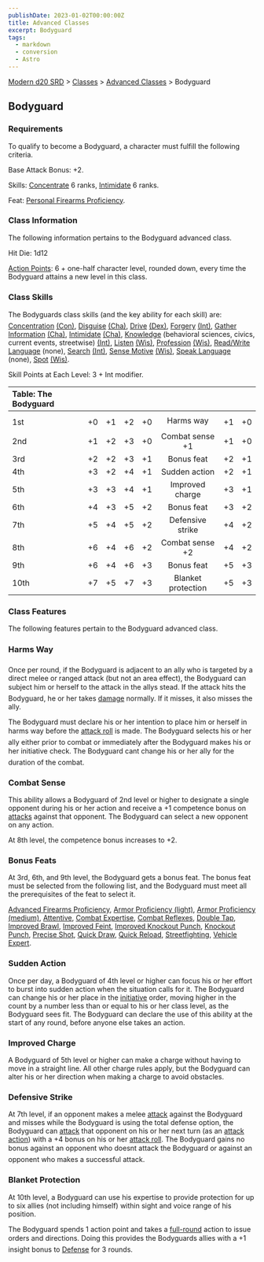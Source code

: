 ```yaml
---
publishDate: 2023-01-02T00:00:00Z
title: Advanced Classes
excerpt: Bodyguard
tags:
  - markdown
  - conversion
  - Astro
---
```


[Modern d20 SRD](/#modernD20) > [Classes](modern-d20-srd-classes-index) > [Advanced Classes](modern-d20-srd-classes-advanced-index) > Bodyguard

## Bodyguard

### Requirements

To qualify to become a Bodyguard, a character must fulfill the following criteria.

Base Attack Bonus: +2.

Skills: [Concentrate](modern-d20-srd-skills-concentration) 6 ranks, [Intimidate](modern-d20-srd-skills-intimidate) 6 ranks.

Feat: [Personal Firearms Proficiency](modern-d20-srd-feats-personal-firearms-proficiency).

### Class Information

The following information pertains to the Bodyguard advanced class.

Hit Die: 1d12

[Action Points](modern-d20-srd-basics-action-points): 6 + one-half character level, rounded down, every time the Bodyguard attains a new level in this class.

### Class Skills

The Bodyguards class skills (and the key ability for each skill) are: [Concentration](modern-d20-srd-skills-concentration) [(Con)](modern-d20-srd-basics-ability-scores), [Disguise](modern-d20-srd-skills-disguise) [(Cha)](modern-d20-srd-basics-ability-scores), [Drive](modern-d20-srd-skills-drive) [(Dex)](modern-d20-srd-basics-ability-scores), [Forgery](modern-d20-srd-skills-forgery) [(Int)](modern-d20-srd-basics-ability-scores), [Gather Information](modern-d20-srd-skills-gather-information) [(Cha)](modern-d20-srd-basics-ability-scores), [Intimidate](modern-d20-srd-skills-intimidate) [(Cha)](modern-d20-srd-basics-ability-scores), [Knowledge](modern-d20-srd-skills-knowledge) (behavioral sciences, civics, current events, streetwise) [(Int)](modern-d20-srd-basics-ability-scores), [Listen](modern-d20-srd-skills-listen) [(Wis)](modern-d20-srd-basics-ability-scores), [Profession](modern-d20-srd-skills-profession) [(Wis)](modern-d20-srd-basics-ability-scores), [Read/Write Language](modern-d20-srd-skills-read-write-language) (none), [Search](modern-d20-srd-skills-search) [(Int)](modern-d20-srd-basics-ability-scores), [Sense Motive](modern-d20-srd-skills-sense-motive) [(Wis)](modern-d20-srd-basics-ability-scores), [Speak Language](modern-d20-srd-skills-speak-language) (none), [Spot](modern-d20-srd-skills-spot) [(Wis)](modern-d20-srd-basics-ability-scores).

Skill Points at Each Level: 3 + Int modifier.

| Table: The Bodyguard |     |     |     |     |                    |     |     |
| :------------------- | :-: | :-: | :-: | :-: | :----------------: | :-: | --: |
|                      |     |     |     |     |                    |     |     |
| 1st                  | +0  | +1  | +2  | +0  |     Harms way      | +1  |  +0 |
| 2nd                  | +1  | +2  | +3  | +0  |  Combat sense +1   | +1  |  +0 |
| 3rd                  | +2  | +2  | +3  | +1  |     Bonus feat     | +2  |  +1 |
| 4th                  | +3  | +2  | +4  | +1  |   Sudden action    | +2  |  +1 |
| 5th                  | +3  | +3  | +4  | +1  |  Improved charge   | +3  |  +1 |
| 6th                  | +4  | +3  | +5  | +2  |     Bonus feat     | +3  |  +2 |
| 7th                  | +5  | +4  | +5  | +2  |  Defensive strike  | +4  |  +2 |
| 8th                  | +6  | +4  | +6  | +2  |  Combat sense +2   | +4  |  +2 |
| 9th                  | +6  | +4  | +6  | +3  |     Bonus feat     | +5  |  +3 |
| 10th                 | +7  | +5  | +7  | +3  | Blanket protection | +5  |  +3 |

### Class Features

The following features pertain to the Bodyguard advanced class.

### Harms Way

Once per round, if the Bodyguard is adjacent to an ally who is targeted by a direct melee or ranged attack (but not an area effect), the Bodyguard can subject him or herself to the attack in the allys stead. If the attack hits the Bodyguard, he or her takes [damage](modern-d20-srd-combat-damage) normally. If it misses, it also misses the ally.

The Bodyguard must declare his or her intention to place him or herself in harms way before the [attack roll](modern-d20-srd-combat-attack-roll) is made. The Bodyguard selects his or her ally either prior to combat or immediately after the Bodyguard makes his or her initiative check. The Bodyguard cant change his or her ally for the duration of the combat.

### Combat Sense

This ability allows a Bodyguard of 2nd level or higher to designate a single opponent during his or her action and receive a +1 competence bonus on [attacks](modern-d20-srd-combat-attack-roll) against that opponent. The Bodyguard can select a new opponent on any action.

At 8th level, the competence bonus increases to +2.

### Bonus Feats

At 3rd, 6th, and 9th level, the Bodyguard gets a bonus feat. The bonus feat must be selected from the following list, and the Bodyguard must meet all the prerequisites of the feat to select it.

[Advanced Firearms Proficiency](modern-d20-srd-feats-advanced-firearms-proficiency), [Armor Proficiency (light)](modern-d20-srd-feats-armor-proficiency-light), [Armor Proficiency (medium)](modern-d20-srd-feats-armor-proficiency-medium), [Attentive](modern-d20-srd-feats-attentive), [Combat Expertise](modern-d20-srd-feats-combat-expertise), [Combat Reflexes](modern-d20-srd-feats-combat-reflexes), [Double Tap](modern-d20-srd-feats-double-tap), [Improved Brawl](modern-d20-srd-feats-improved-brawl), [Improved Feint](modern-d20-srd-feats-improved-feint), [Improved Knockout Punch](modern-d20-srd-feats-improved-knockout-punch), [Knockout Punch](modern-d20-srd-feats-knockout-punch), [Precise Shot](modern-d20-srd-feats-precise-shot), [Quick Draw](modern-d20-srd-feats-quick-draw), [Quick Reload](modern-d20-srd-feats-quick-reload), [Streetfighting](modern-d20-srd-feats-streetfighting), [Vehicle Expert](modern-d20-srd-feats-vehicle-expert).

### Sudden Action

Once per day, a Bodyguard of 4th level or higher can focus his or her effort to burst into sudden action when the situation calls for it. The Bodyguard can change his or her place in the [initiative](modern-d20-srd-combat-initiative) order, moving higher in the count by a number less than or equal to his or her class level, as the Bodyguard sees fit. The Bodyguard can declare the use of this ability at the start of any round, before anyone else takes an action.

### Improved Charge

A Bodyguard of 5th level or higher can make a charge without having to move in a straight line. All other charge rules apply, but the Bodyguard can alter his or her direction when making a charge to avoid obstacles.

### Defensive Strike

At 7th level, if an opponent makes a melee [attack](modern-d20-srd-combat-attack-roll) against the Bodyguard and misses while the Bodyguard is using the total defense option, the Bodyguard can [attack](modern-d20-srd-combat-attack-roll) that opponent on his or her next turn (as an [attack action](modern-d20-srd-combat-attack-actions)) with a +4 bonus on his or her [attack roll](modern-d20-srd-combat-attack-roll). The Bodyguard gains no bonus against an opponent who doesnt attack the Bodyguard or against an opponent who makes a successful attack.

### Blanket Protection

At 10th level, a Bodyguard can use his expertise to provide protection for up to six allies (not including himself) within sight and voice range of his position.

The Bodyguard spends 1 action point and takes a [full-round](modern-d20-srd-combat-full-round-actions) action to issue orders and directions. Doing this provides the Bodyguards allies with a +1 insight bonus to [Defense](modern-d20-srd-combat-defense) for 3 rounds.

